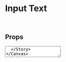 
<Meta title="Design System/Atoms/Form/TextArea" component={TextArea} />

# Input Text

<br />

## Props

<ArgsTable of={TextArea} />

<Canvas>
  <Story name="TextArea">
    <TextArea
      id="message"
      label="Enter message"
      error="This is an example of an error!"
      value=""
    />
  </Story>
</Canvas>
